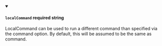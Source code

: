 
<details className="config-field" data-expandable="false" open>
<summary>

#### `localCommand` <span class="config-field-required" data-required="false">required</span> <span class="config-field-type">string</span> <span class="config-field-default"></span>

LocalCommand can be used to run a different command than specified via the command option. By
default, this will be assumed to be the same as command.

</summary>



</details>

